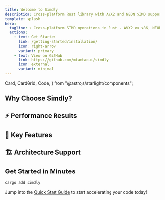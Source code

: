 ```yaml
---
title: Welcome to Simdly
description: Cross-platform Rust library with AVX2 and NEON SIMD support for fast computations.
template: splash
hero:
  tagline: ⚡ Cross-platform SIMD operations in Rust - AVX2 on x86, NEON on ARM
  actions:
    - text: Get Started
      link: /getting-started/installation/
      icon: right-arrow
      variant: primary
    - text: View on GitHub
      link: https://github.com/mtantaoui/simdly
      icon: external
      variant: minimal
---
```


  Card,
  CardGrid,
  Code,
} from "@astrojs/starlight/components";

<div
  className="parallax-bg-container"
  style={{
    position: "fixed",
    top: 0,
    left: 0,
    width: "100vw",
    height: "100vh",
    zIndex: -999,
    background:
      "linear-gradient(135deg, #000000 0%, #0a0a1a 25%, #001122 50%, #000815 75%, #000000 100%)",
    opacity: 1,
  }}
>
  <div
    className="parallax-bg-layer"
    id="parallax-layer-1"
    style={{
      position: "absolute",
      top: "-10%",
      left: "-10%",
      width: "120vw",
      height: "120vh",
      backgroundImage:
        'url("https://images.pexels.com/photos/2150/sky-space-dark-galaxy.jpg?auto=compress&cs=tinysrgb&w=1920&h=1080")',
      backgroundSize: "cover",
      backgroundPosition: "center center",
      backgroundRepeat: "no-repeat",
    }}
  ></div>
  <div
    className="parallax-bg-layer"
    id="parallax-layer-2"
    style={{
      position: "absolute",
      top: "-10%",
      left: "-10%",
      width: "120vw",
      height: "120vh",
      backgroundSize: "cover",
      backgroundPosition: "center center",
      backgroundRepeat: "no-repeat",
      opacity: 0.8,
    }}
  ></div>
</div>

<div class="hero-content-wrapper">

## Why Choose Simdly?

<RealCriterionChart />

## ⚡ Performance Results

<PerformanceCards />

## 🚀 Key Features

<FeatureCards />

## 🏗️ Architecture Support

<ArchitectureSupport />

## Get Started in Minutes

```bash
cargo add simdly
```

Jump into the [Quick Start Guide](/getting-started/quick-start/) to start accelerating your code today!

</div>

<ParallaxScript />
